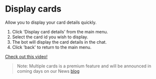 # Display cards

Allow you to display your card details quickly. 

1. Click 'Display card details' from the main menu.
2. Select the card id you wish to display.
3. The bot will display the card details in the chat.
4. Click 'back' to return to the main menu.

[Check out this video!](https://files-hosdt.vercel.app/tut2.mov)

> Note: Multiple cards is a premium feature and will be announced in coming days on our News [blog](https://telecard.org/blog)